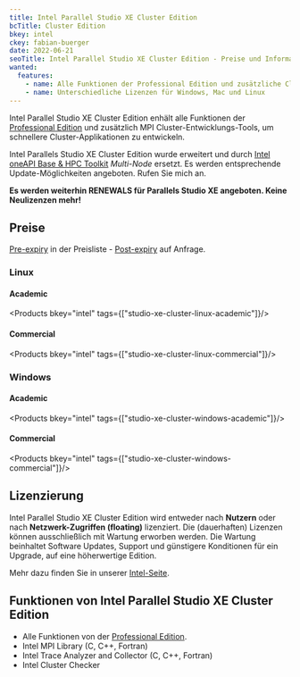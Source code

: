 ```yaml
---
title: Intel Parallel Studio XE Cluster Edition
bcTitle: Cluster Edition
bkey: intel
ckey: fabian-buerger
date: 2022-06-21
seoTitle: Intel Parallel Studio XE Cluster Edition - Preise und Informationen für IT-Einkäufer
wanted:
  features:
    - name: Alle Funktionen der Professional Edition und zusätzliche Cluster-Entwicklungs-Tools (u.a. MPI Library)
    - name: Unterschiedliche Lizenzen für Windows, Mac und Linux
---
```




<Intro>

Intel Parallel Studio XE Cluster Edition enhält alle Funktionen der [Professional Edition](/hersteller/intel/parallel-studio-xe/professional-edition/#funktionen) und zusätzlich MPI Cluster-Entwicklungs-Tools, um schnellere Cluster-Applikationen zu entwickeln.

</Intro>

<TOC />



<Info>

Intel Parallels Studio XE Cluster Edition wurde erweitert und durch [Intel oneAPI Base & HPC Toolkit](/hersteller/intel/oneapi/hpc-toolkit/) *Multi-Node* ersetzt.
Es werden entsprechende Update-Möglichkeiten angeboten. Rufen Sie mich an.

**Es werden weiterhin RENEWALS für Parallels Studio XE angeboten. Keine Neulizenzen mehr!**

</Info>


## Preise

[Pre-expiry](/hersteller/intel/#ssr-software-support-renewal) in der Preisliste - [Post-expiry](/hersteller/intel/#ssr-software-support-renewal) auf Anfrage.


### Linux

#### Academic

<Products bkey="intel" tags={["studio-xe-cluster-linux-academic"]}/>

#### Commercial

<Products bkey="intel" tags={["studio-xe-cluster-linux-commercial"]}/>


### Windows


#### Academic

<Products bkey="intel" tags={["studio-xe-cluster-windows-academic"]}/>

#### Commercial

<Products bkey="intel" tags={["studio-xe-cluster-windows-commercial"]}/>



## Lizenzierung

Intel Parallel Studio XE Cluster Edition wird entweder nach **Nutzern** oder nach **Netzwerk-Zugriffen (floating)** lizenziert. Die (dauerhaften) Lizenzen können ausschließlich mit Wartung erworben werden. Die Wartung beinhaltet Software Updates, Support und günstigere Konditionen für ein Upgrade, auf eine höherwertige Edition.

Mehr dazu finden Sie in unserer [Intel-Seite](/hersteller/intel/#lizenzierung).



## Funktionen von Intel Parallel Studio XE Cluster Edition

- Alle Funktionen von der [Professional Edition](/hersteller/intel/parallel-studio-xe/professional-edition/#funktionen).
- Intel MPI Library (C, C++, Fortran)
- Intel Trace Analyzer and Collector (C, C++, Fortran)
- Intel Cluster Checker
